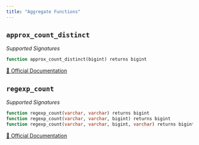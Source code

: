 ```yaml
---
title: "Aggregate Functions"
---
```


## `approx_count_distinct`

*Supported Signatures*
```sql
function approx_count_distinct(bigint) returns bigint
```
[🔗 Official Documentation](https://docs.aws.amazon.com/redshift/latest/dg/c_SQL_functions.html)

## `regexp_count`

*Supported Signatures*
```sql
function regexp_count(varchar, varchar) returns bigint
function regexp_count(varchar, varchar, bigint) returns bigint
function regexp_count(varchar, varchar, bigint, varchar) returns bigint
```
[🔗 Official Documentation](https://docs.aws.amazon.com/redshift/latest/dg/REGEXP_COUNT.html)


